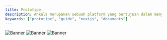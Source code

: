 ---
title: Prototipe
description: Ankala merupakan sebuah platform yang bertujuan dalam menyediakan layanan jasa tourguide 
keywords: ["prototipe", "guide", "nextjs", "documents"]
---

![Banner](/images/tourguide-homepage.jpg "Documents")
![Banner](/images/tourguide-cv.jpg "Documents")
![Banner](/images/bookings.png "Documents")
